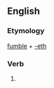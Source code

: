 ==English==

===Etymology===
[[fumble]] + [[-eth]]

===Verb===
{{head|en|verb form}}

# {{en-archaic third-person singular of|fumble}}